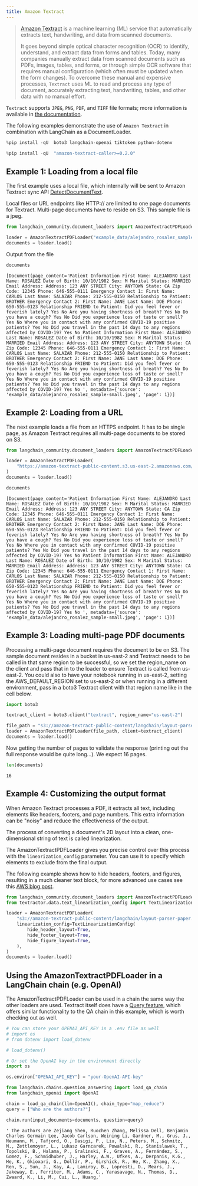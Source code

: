 ```yaml
---
title: Amazon Textract
---
```


>[Amazon Textract](https://docs.aws.amazon.com/managedservices/latest/userguide/textract.html) is a machine learning (ML) service that automatically extracts text, handwriting, and data from scanned documents.
>
>It goes beyond simple optical character recognition (OCR) to identify, understand, and extract data from forms and tables. Today, many companies manually extract data from scanned documents such as PDFs, images, tables, and forms, or through simple OCR software that requires manual configuration (which often must be updated when the form changes). To overcome these manual and expensive processes, `Textract` uses ML to read and process any type of document, accurately extracting text, handwriting, tables, and other data with no manual effort.

`Textract` supports `JPEG`, `PNG`, `PDF`, and `TIFF` file formats; more information is available in [the documentation](https://docs.aws.amazon.com/textract/latest/dg/limits-document.html).

The following examples demonstrate the use of `Amazon Textract` in combination with LangChain as a DocumentLoader.

```python
%pip install -qU  boto3 langchain-openai tiktoken python-dotenv
```

```python
%pip install -qU  "amazon-textract-caller>=0.2.0"
```

## Example 1: Loading from a local file

The first example uses a local file, which internally will be sent to Amazon Textract sync API [DetectDocumentText](https://docs.aws.amazon.com/textract/latest/dg/API_DetectDocumentText.html).

Local files or URL endpoints like HTTP:// are limited to one page documents for Textract.
Multi-page documents have to reside on S3. This sample file is a jpeg.

```python
from langchain_community.document_loaders import AmazonTextractPDFLoader

loader = AmazonTextractPDFLoader("example_data/alejandro_rosalez_sample-small.jpeg")
documents = loader.load()
```

Output from the file

```python
documents
```

```output
[Document(page_content='Patient Information First Name: ALEJANDRO Last Name: ROSALEZ Date of Birth: 10/10/1982 Sex: M Marital Status: MARRIED Email Address: Address: 123 ANY STREET City: ANYTOWN State: CA Zip Code: 12345 Phone: 646-555-0111 Emergency Contact 1: First Name: CARLOS Last Name: SALAZAR Phone: 212-555-0150 Relationship to Patient: BROTHER Emergency Contact 2: First Name: JANE Last Name: DOE Phone: 650-555-0123 Relationship FRIEND to Patient: Did you feel fever or feverish lately? Yes No Are you having shortness of breath? Yes No Do you have a cough? Yes No Did you experience loss of taste or smell? Yes No Where you in contact with any confirmed COVID-19 positive patients? Yes No Did you travel in the past 14 days to any regions affected by COVID-19? Yes No Patient Information First Name: ALEJANDRO Last Name: ROSALEZ Date of Birth: 10/10/1982 Sex: M Marital Status: MARRIED Email Address: Address: 123 ANY STREET City: ANYTOWN State: CA Zip Code: 12345 Phone: 646-555-0111 Emergency Contact 1: First Name: CARLOS Last Name: SALAZAR Phone: 212-555-0150 Relationship to Patient: BROTHER Emergency Contact 2: First Name: JANE Last Name: DOE Phone: 650-555-0123 Relationship FRIEND to Patient: Did you feel fever or feverish lately? Yes No Are you having shortness of breath? Yes No Do you have a cough? Yes No Did you experience loss of taste or smell? Yes No Where you in contact with any confirmed COVID-19 positive patients? Yes No Did you travel in the past 14 days to any regions affected by COVID-19? Yes No ', metadata={'source': 'example_data/alejandro_rosalez_sample-small.jpeg', 'page': 1})]
```

## Example 2: Loading from a URL

The next example loads a file from an HTTPS endpoint.
It has to be single page, as Amazon Textract requires all multi-page documents to be stored on S3.

```python
from langchain_community.document_loaders import AmazonTextractPDFLoader

loader = AmazonTextractPDFLoader(
    "https://amazon-textract-public-content.s3.us-east-2.amazonaws.com/langchain/alejandro_rosalez_sample_1.jpg"
)
documents = loader.load()
```

```python
documents
```

```output
[Document(page_content='Patient Information First Name: ALEJANDRO Last Name: ROSALEZ Date of Birth: 10/10/1982 Sex: M Marital Status: MARRIED Email Address: Address: 123 ANY STREET City: ANYTOWN State: CA Zip Code: 12345 Phone: 646-555-0111 Emergency Contact 1: First Name: CARLOS Last Name: SALAZAR Phone: 212-555-0150 Relationship to Patient: BROTHER Emergency Contact 2: First Name: JANE Last Name: DOE Phone: 650-555-0123 Relationship FRIEND to Patient: Did you feel fever or feverish lately? Yes No Are you having shortness of breath? Yes No Do you have a cough? Yes No Did you experience loss of taste or smell? Yes No Where you in contact with any confirmed COVID-19 positive patients? Yes No Did you travel in the past 14 days to any regions affected by COVID-19? Yes No Patient Information First Name: ALEJANDRO Last Name: ROSALEZ Date of Birth: 10/10/1982 Sex: M Marital Status: MARRIED Email Address: Address: 123 ANY STREET City: ANYTOWN State: CA Zip Code: 12345 Phone: 646-555-0111 Emergency Contact 1: First Name: CARLOS Last Name: SALAZAR Phone: 212-555-0150 Relationship to Patient: BROTHER Emergency Contact 2: First Name: JANE Last Name: DOE Phone: 650-555-0123 Relationship FRIEND to Patient: Did you feel fever or feverish lately? Yes No Are you having shortness of breath? Yes No Do you have a cough? Yes No Did you experience loss of taste or smell? Yes No Where you in contact with any confirmed COVID-19 positive patients? Yes No Did you travel in the past 14 days to any regions affected by COVID-19? Yes No ', metadata={'source': 'example_data/alejandro_rosalez_sample-small.jpeg', 'page': 1})]
```

## Example 3: Loading multi-page PDF documents

Processing a multi-page document requires the document to be on S3. The sample document resides in a bucket in us-east-2 and Textract needs to be called in that same region to be successful, so we set the region_name on the client and pass that in to the loader to ensure Textract is called from us-east-2. You could also to have your notebook running in us-east-2, setting the AWS_DEFAULT_REGION set to us-east-2 or when running in a different environment, pass in a boto3 Textract client with that region name like in the cell below.

```python
import boto3

textract_client = boto3.client("textract", region_name="us-east-2")

file_path = "s3://amazon-textract-public-content/langchain/layout-parser-paper.pdf"
loader = AmazonTextractPDFLoader(file_path, client=textract_client)
documents = loader.load()
```

Now getting the number of pages to validate the response (printing out the full response would be quite long...). We expect 16 pages.

```python
len(documents)
```

```output
16
```

## Example 4: Customizing the output format

When Amazon Textract processes a PDF, it extracts all text, including elements like headers, footers, and page numbers. This extra information can be "noisy" and reduce the effectiveness of the output.

The process of converting a document's 2D layout into a clean, one-dimensional string of text is called linearization.

The AmazonTextractPDFLoader gives you precise control over this process with the `linearization_config` parameter. You can use it to specify which elements to exclude from the final output.

The following example shows how to hide headers, footers, and figures, resulting in a much cleaner text block, for more advanced use cases see this [AWS blog post](https://aws.amazon.com/blogs/machine-learning/amazon-textracts-new-layout-feature-introduces-efficiencies-in-general-purpose-and-generative-ai-document-processing-tasks/).

```python
from langchain_community.document_loaders import AmazonTextractPDFLoader
from textractor.data.text_linearization_config import TextLinearizationConfig

loader = AmazonTextractPDFLoader(
    "s3://amazon-textract-public-content/langchain/layout-parser-paper.pdf",
    linearization_config=TextLinearizationConfig(
        hide_header_layout=True,
        hide_footer_layout=True,
        hide_figure_layout=True,
    ),
)
documents = loader.load()
```

## Using the AmazonTextractPDFLoader in a LangChain chain (e.g. OpenAI)

The AmazonTextractPDFLoader can be used in a chain the same way the other loaders are used.
Textract itself does have a [Query feature](https://docs.aws.amazon.com/textract/latest/dg/API_Query.html), which offers similar functionality to the QA chain in this example, which is worth checking out as well.

```python
# You can store your OPENAI_API_KEY in a .env file as well
# import os
# from dotenv import load_dotenv

# load_dotenv()
```

```python
# Or set the OpenAI key in the environment directly
import os

os.environ["OPENAI_API_KEY"] = "your-OpenAI-API-key"
```

```python
from langchain.chains.question_answering import load_qa_chain
from langchain_openai import OpenAI

chain = load_qa_chain(llm=OpenAI(), chain_type="map_reduce")
query = ["Who are the authors?"]

chain.run(input_documents=documents, question=query)
```

```output
' The authors are Zejiang Shen, Ruochen Zhang, Melissa Dell, Benjamin Charles Germain Lee, Jacob Carlson, Weining Li, Gardner, M., Grus, J., Neumann, M., Tafjord, O., Dasigi, P., Liu, N., Peters, M., Schmitz, M., Zettlemoyer, L., Lukasz Garncarek, Powalski, R., Stanislawek, T., Topolski, B., Halama, P., Gralinski, F., Graves, A., Fernández, S., Gomez, F., Schmidhuber, J., Harley, A.W., Ufkes, A., Derpanis, K.G., He, K., Gkioxari, G., Dollár, P., Girshick, R., He, K., Zhang, X., Ren, S., Sun, J., Kay, A., Lamiroy, B., Lopresti, D., Mears, J., Jakeway, E., Ferriter, M., Adams, C., Yarasavage, N., Thomas, D., Zwaard, K., Li, M., Cui, L., Huang,'
```
